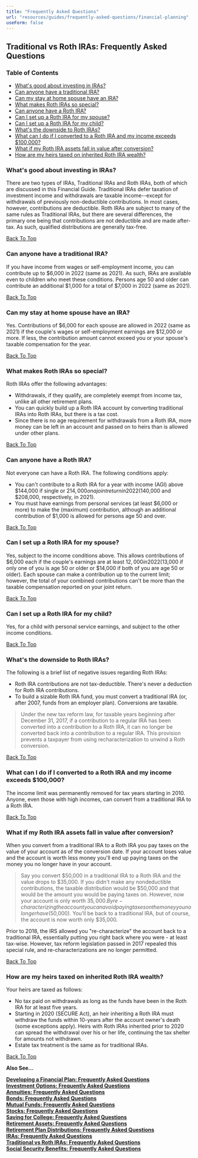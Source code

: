 ```yaml
---
title: "Frequently Asked Questions"
url: "resources/guides/frequently-asked-questions/financial-planning"
useForm: false
---
```



Traditional vs Roth IRAs: Frequently Asked Questions
----------------------------------------------------

### Table of Contents

*   [What's good about investing in IRAs?](#1)
*   [Can anyone have a traditional IRA?](#2)
*   [Can my stay at home spouse have an IRA?](#3)
*   [What makes Roth IRAs so special?](#4)
*   [Can anyone have a Roth IRA?](#5)
*   [Can I set up a Roth IRA for my spouse?](#6)
*   [Can I set up a Roth IRA for my child?](#7)
*   [What's the downside to Roth IRAs?](#8)
*   [What can I do if I converted to a Roth IRA and my income exceeds $100,000?](#9)
*   [What if my Roth IRA assets fall in value after conversion?](#10)
*   [How are my heirs taxed on inherited Roth IRA wealth?](#11)

### What's good about investing in IRAs?

There are two types of IRAs, Traditional IRAs and Roth IRAs, both of which are discussed in this Financial Guide. Traditional IRAs defer taxation of investment income and withdrawals are taxable income--except for withdrawals of previously non-deductible contributions. In most cases, however, contributions are deductible. Roth IRAs are subject to many of the same rules as Traditional IRAs, but there are several differences, the primary one being that contributions are not deductible and are made after-tax. As such, qualified distributions are generally tax-free.

[Back To Top](#top)

### Can anyone have a traditional IRA?

If you have income from wages or self-employment income, you can contribute up to $6,000 in 2022 (same as 2021). As such, IRAs are available even to children who meet these conditions. Persons age 50 and older can contribute an additional $1,000 for a total of $7,000 in 2022 (same as 2021).

[Back To Top](#top)

### Can my stay at home spouse have an IRA?

Yes. Contributions of $6,000 for each spouse are allowed in 2022 (same as 2021) if the couple's wages or self-employment earnings are $12,000 or more. If less, the contribution amount cannot exceed you or your spouse's taxable compensation for the year.

[Back To Top](#top)

### What makes Roth IRAs so special?

Roth IRAs offer the following advantages:

*   Withdrawals, if they qualify, are completely exempt from income tax, unlike all other retirement plans.
*   You can quickly build up a Roth IRA account by converting traditional IRAs into Roth IRAs, but there is a tax cost.
*   Since there is no age requirement for withdrawals from a Roth IRA, more money can be left in an account and passed on to heirs than is allowed under other plans.

[Back To Top](#top)

### Can anyone have a Roth IRA?

Not everyone can have a Roth IRA. The following conditions apply:

*   You can't contribute to a Roth IRA for a year with income (AGI) above $144,000 if single or $214,000 on a joint return in 2022 ($140,000 and $208,000, respectively, in 2021).
*   You must have earnings from personal services (at least $6,000 or more) to make the (maximum) contribution, although an additional contribution of $1,000 is allowed for persons age 50 and over.

[Back To Top](#top)

### Can I set up a Roth IRA for my spouse?

Yes, subject to the income conditions above. This allows contributions of $6,000 each if the couple's earnings are at least $12,000 in 2022($13,000 if only one of you is age 50 or older or $14,000 if both of you are age 50 or older). Each spouse can make a contribution up to the current limit; however, the total of your combined contributions can't be more than the taxable compensation reported on your joint return.

[Back To Top](#top)

### Can I set up a Roth IRA for my child?

Yes, for a child with personal service earnings, and subject to the other income conditions.

[Back To Top](#top)

### What's the downside to Roth IRAs?

The following is a brief list of negative issues regarding Roth IRAs:

*   Roth IRA contributions are not tax-deductible. There's never a deduction for Roth IRA contributions.
*   To build a sizable Roth IRA fund, you must convert a traditional IRA (or, after 2007, funds from an employer plan). Conversions are taxable.

> Under the new tax reform law, for taxable years beginning after December 31, 2017, if a contribution to a regular IRA has been converted into a contribution to a Roth IRA, it can no longer be converted back into a contribution to a regular IRA. This provision prevents a taxpayer from using recharacterization to unwind a Roth conversion.

[Back To Top](#top)

### What can I do if I converted to a Roth IRA and my income exceeds $100,000?

The income limit was permanently removed for tax years starting in 2010. Anyone, even those with high incomes, can convert from a traditional IRA to a Roth IRA.

[Back To Top](#top)

### What if my Roth IRA assets fall in value after conversion?

When you convert from a traditional IRA to a Roth IRA you pay taxes on the value of your account as of the conversion date. If your account loses value and the account is worth less money you'll end up paying taxes on the money you no longer have in your account.

> Say you convert $50,000 in a traditional IRA to a Roth IRA and the value drops to $35,000. If you didn't make any nondeductible contributions, the taxable distribution would be $50,000 and that would be the amount you would be paying taxes on. However, now your account is only worth $35,000. By re-characterizing the account you can avoid paying taxes on the money you no longer have ($50,000). You'll be back to a traditional IRA, but of course, the account is now worth only $35,000.

Prior to 2018, the IRS allowed you "re-characterize" the account back to a traditional IRA, essentially putting you right back where you were - at least tax-wise. However, tax reform legislation passed in 2017 repealed this special rule, and re-characterizations are no longer permitted.

[Back To Top](#top)

### How are my heirs taxed on inherited Roth IRA wealth?

Your heirs are taxed as follows:

*   No tax paid on withdrawals as long as the funds have been in the Roth IRA for at least five years.
*   Starting in 2020 (SECURE Act), an heir inheriting a Roth IRA must withdraw the funds within 10-years after the account owner's death (some exceptions apply). Heirs with Roth IRAs inherited prior to 2020 can spread the withdrawal over his or her life, continuing the tax shelter for amounts not withdrawn.
*   Estate tax treatment is the same as for traditional IRAs.

[Back To Top](#top)

**Also See...**

[**Developing a Financial Plan: Frequently Asked Questions**](/resources/guides/frequently-asked-questions/developing-financial-plan-faq)  
[**Investment Options: Frequently Asked Questions**](/resources/guides/frequently-asked-questions/investment-options-faq)  
[**Annuities: Frequently Asked Questions**](/resources/guides/frequently-asked-questions/annuities-faq)  
[**Bonds: Frequently Asked Questions**](/resources/guides/frequently-asked-questions/bonds-faq)  
[**Mutual Funds: Frequently Asked Questions**](/resources/guides/frequently-asked-questions/mutual-funds-faq)  
[**Stocks: Frequently Asked Questions**](/resources/guides/frequently-asked-questions/stocks-faq)  
[**Saving for College: Frequently Asked Questions**](/resources/guides/frequently-asked-questions/saving-for-college-faq)  
[**Retirement Assets: Frequently Asked Questions**](/resources/guides/frequently-asked-questions/retirement-assets-faq)  
[**Retirement Plan Distributions: Frequently Asked Questions**](/resources/guides/frequently-asked-questions/retirement-plan-distributions-faq)  
[**IRAs: Frequently Asked Questions**](/resources/guides/frequently-asked-questions/iras-faq)  
[**Traditional vs Roth IRAs: Frequently Asked Questions**](/resources/guides/frequently-asked-questions/traditional-vs-roth-iras-faq)  
[**Social Security Benefits: Frequently Asked Questions**](/resources/guides/frequently-asked-questions/social-security-benefits-faq)  